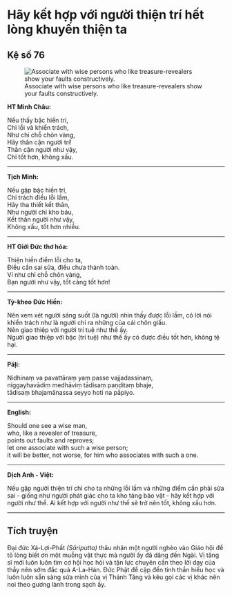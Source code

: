 # Hãy kết hợp với người thiện trí hết lòng khuyến thiện ta {- #hay-ket-hop-voi-nguoi-tri-het-long-khuyen-thien-ta}

## Kệ số 76 {- #ke-so-76}

![Associate with wise persons who like treasure-revealers show your faults constructively.](images/kinh-phap-cu-ke-so-76-dhammapada-verse-76.jpg){fig-align="center" .lightbox}

**HT Minh Châu:**

Nếu thấy bậc hiền trí,  
Chỉ lỗi và khiển trách,  
Như chỉ chỗ chôn vàng,  
Hãy thân cận người trí!  
Thân cận người như vậy,  
Chỉ tốt hơn, không xấu.  

<hr class="divider">

**Tịch Minh:**

Nếu gặp bậc hiền trí,  
Chỉ trách điều lỗi lầm,  
Hãy tha thiết kết thân,  
Như người chỉ kho báu,  
Kết thân người như vậy,  
Không xấu, tốt hơn nhiều.  

<hr class="divider">

**HT Giới Đức thơ hóa:**

Thiện hiền điểm lỗi cho ta,  
Ðiều cần sai sửa, điều chưa thành toàn.  
Ví như chỉ chỗ chôn vàng,  
Bạn người như vậy, tốt càng tốt hơn!  

<hr class="divider">

**Tỳ-kheo Đức Hiền:**

Nên xem xét người sáng suốt (là người) nhìn thấy được lỗi lầm, có lời nói khiển trách như là người chỉ ra những của cải chôn giấu.  
Nên giao thiệp với người trí tuệ như thế ấy.  
Người giao thiệp với bậc (trí tuệ) như thế ấy có được điều tốt hơn, không tệ hại.  

<hr class="divider">

**Pāḷi:**

Nidhinaṃ va pavattāraṃ yaṃ passe vajjadassinaṃ,  
niggayhavādiṃ medhāviṃ tādisaṃ paṇḍitaṃ bhaje,  
tādisaṃ bhajamānassa seyyo hoti na pāpiyo.  

<hr class="divider">

**English:**

Should one see a wise man,  
who, like a revealer of treasure,  
points out faults and reproves;  
let one associate with such a wise person;  
it will be better, not worse, for him who associates with such a one.  

<hr class="divider">

**Dịch Anh - Việt:**

Nếu gặp người thiện trí chỉ cho ta những lỗi lầm và những điểm cần phải sửa sai - giống như người phát giác cho ta kho tàng bảo vật - hãy kết hợp với người như thế. Ai kết hợp với người như thế sẽ trở nên tốt, không xấu hơn. 

<hr class="divider">

## Tích truyện {- #tich-truyen}

Ðại đức Xá-Lợi-Phất *(Sāriputta)* thâu nhận một người nghèo vào Giáo hội để tỏ lòng biết ơn một muỗng vật thực mà người ấy đã dâng đến Ngài. Vị tăng sĩ mới luôn luôn tìm cơ hội học hỏi và tận lực chuyên cần theo lời dạy của thầy nên sớm đắc quả A-La-Hán. Ðức Phật đề cập đến tinh thần hiếu học và luôn luôn sẵn sàng sửa mình của vị Thánh Tăng và kêu gọi các vị khác nên noi theo gương lành trong sạch ấy.